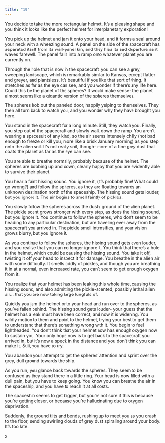 ```yaml
---
title: "19"
---
```


You decide to take the more rectangular helmet. It’s a pleasing shape and you think it looks like the perfect helmet for interplanetary exploration! 

You pick up the helmet and jam it onto your head, and it forms a seal around your neck with a wheezing sound. A panel on the side of the spacecraft has separated itself from its wall-panel kin, and they hiss its sad departure as it waves farewell. The panel falls into a ramp onto whatever planet you are currently on.

Through the hole that is now in the spacecraft, you can see a grey, sweeping landscape, which is remarkably similar to Kansas, except flatter and greyer, and plantsless. It’s beautiful if you like that sort of thing. It stretches as far as the eye can see, and you wonder if there’s any life here. Could this be the planet of the spheres? It would make sense- the planet almost seems like a gigantic version of the spheres themselves. 

The spheres bob out the paneled door, happily yelping to themselves. They then all turn back to watch you, and you wonder why they have brought you here. 

You stand in the spacecraft for a long minute. Still, they watch you. Finally, you step out of the spacecraft and slowly walk down the ramp. You aren’t wearing a spacesuit of any kind, so the air seems intensely chilly (not bad enough to freeze or kill you, more like a brisk January morning) as you step onto the alien soil. It’s not really soil, though- more of a fine grey dust that coats the planet as far as the eye can see. 

You are able to breathe normally, probably because of the helmet. The spheres are bobbing up and down, clearly happy that you are evidently able to survive their planet. 

You hear a faint hissing sound. You ignore it, (it’s probably fine! What could go wrong?) and follow the spheres, as they are floating towards an unknown destination north of the spaceship. The hissing sound gets louder, but you ignore it. The air begins to smell faintly of pickles. 

You slowly follow the spheres across the dusty ground of the alien planet. The pickle scent grows stronger with every step, as does the hissing sound, but you ignore it. You continue to follow the spheres, who don’t seem to be heading to any particular destination, but are traveling ever away from the spacecraft you arrived in. The pickle smell intensifies, and your vision grows blurry, but you ignore it. 

As you continue to follow the spheres, the hissing sound gets even louder, and you realize that you can no longer ignore it. You think that there’s a hole in the helmet, which could be causing the hissing sound. You take it off, twisting it off your head to inspect it for damage. You breathe in the alien air with some difficulty. It smells oddly of pickles, and though you are breathing it in at a normal, even increased rate, you can’t seem to get enough oxygen from it.

You realize that your helmet has been leaking this whole time, causing the hissing sound, and also admitting the pickle-scented, possibly lethal alien air… that you are now taking large lungfuls of.

Quickly you jam the helmet onto your head and run over to the spheres, as you’ve fallen behind. The hissing sound gets louder- your guess that the helmet has a leak must have been correct, and now it is widening. You wildly motion to them and point to the helmet, trying your best to get them to understand that there’s something wrong with it. You begin to feel lightheaded. You don’t think that your helmet now has enough oxygen now to sustain you. Your only hope now is to get back to the spacecraft you arrived in, but it’s now a speck in the distance and you don’t think you can make it. Still, you have to try. 

You abandon your attempt to get the spheres’ attention and sprint over the grey, dull ground towards the ship. 

As you run, you glance back towards the spheres. They seem to be confused as they stand there in a little ring. Your head is now filled with a dull pain, but you have to keep going. You know you can breathe the air in the spaceship, and you have to reach it at all costs. 

The spaceship seems to get bigger, but you’re not sure if this is because you’re getting closer, or because you’re hallucinating due to oxygen deprivation. 

Suddenly, the ground tilts and bends, rushing up to meet you as you crash to the floor, sending swirling clouds of grey dust spiraling around your body. It’s too late.

x
 
